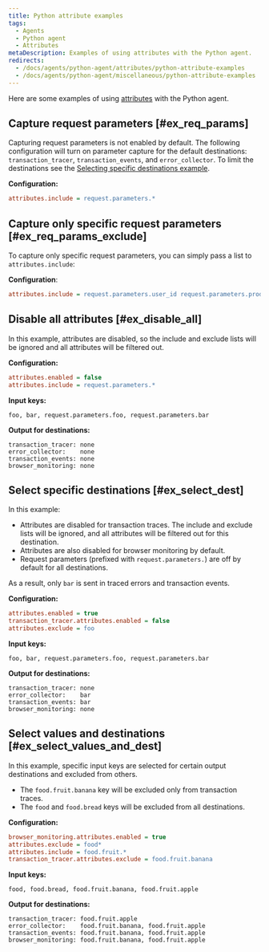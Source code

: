 ```yaml
---
title: Python attribute examples
tags:
  - Agents
  - Python agent
  - Attributes
metaDescription: Examples of using attributes with the Python agent.
redirects:
  - /docs/agents/python-agent/attributes/python-attribute-examples
  - /docs/agents/python-agent/miscellaneous/python-attribute-examples
---
```


Here are some examples of using [attributes](/docs/agents/python-agent/attributes/python-agent-attributes) with the Python agent.

## Capture request parameters [#ex_req_params]

Capturing request parameters is not enabled by default. The following configuration will turn on parameter capture for the default destinations: `transaction_tracer`, `transaction_events`, and `error_collector`. To limit the destinations see the [Selecting specific destinations example](#ex_select_dest).

**Configuration:**

```ini
attributes.include = request.parameters.*
```

## Capture only specific request parameters [#ex_req_params_exclude]

To capture only specific request parameters, you can simply pass a list to `attributes.include`:

**Configuration**:

```ini
attributes.include = request.parameters.user_id request.parameters.product_id
```

## Disable all attributes [#ex_disable_all]

In this example, attributes are disabled, so the include and exclude lists will be ignored and all attributes will be filtered out.

**Configuration:**

```ini
attributes.enabled = false
attributes.include = request.parameters.*
```

**Input keys:**

```
foo, bar, request.parameters.foo, request.parameters.bar
```

**Output for destinations:**

```
transaction_tracer: none
error_collector:    none
transaction_events: none
browser_monitoring: none
```

## Select specific destinations [#ex_select_dest]

In this example:

* Attributes are disabled for transaction traces. The include and exclude lists will be ignored, and all attributes will be filtered out for this destination.
* Attributes are also disabled for browser monitoring by default.
* Request parameters (prefixed with `request.parameters.`) are off by default for all destinations.

As a result, only `bar` is sent in traced errors and transaction events.

**Configuration:**

```ini
attributes.enabled = true
transaction_tracer.attributes.enabled = false
attributes.exclude = foo
```

**Input keys:**

```
foo, bar, request.parameters.foo, request.parameters.bar
```

**Output for destinations:**

```
transaction_tracer: none
error_collector:    bar
transaction_events: bar
browser_monitoring: none
```

## Select values and destinations [#ex_select_values_and_dest]

In this example, specific input keys are selected for certain output destinations and excluded from others.

* The `food.fruit.banana` key will be excluded only from transaction traces.
* The `food` and `food.bread` keys will be excluded from all destinations.

**Configuration:**

```ini
browser_monitoring.attributes.enabled = true
attributes.exclude = food*
attributes.include = food.fruit.*
transaction_tracer.attributes.exclude = food.fruit.banana
```

**Input keys:**

```
food, food.bread, food.fruit.banana, food.fruit.apple
```

**Output for destinations:**

```
transaction_tracer: food.fruit.apple
error_collector:    food.fruit.banana, food.fruit.apple
transaction_events: food.fruit.banana, food.fruit.apple
browser_monitoring: food.fruit.banana, food.fruit.apple
```
